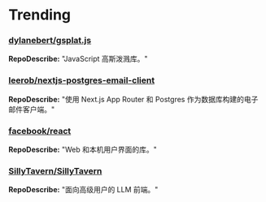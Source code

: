 # Trending

### [dylanebert/gsplat.js](https://github.com/dylanebert/gsplat.js)
**RepoDescribe:** "JavaScript 高斯泼溅库。"
  

### [leerob/nextjs-postgres-email-client](https://github.com/leerob/nextjs-postgres-email-client)
**RepoDescribe:** "使用 Next.js App Router 和 Postgres 作为数据库构建的电子邮件客户端。"
  

### [facebook/react](https://github.com/facebook/react)
**RepoDescribe:** "Web 和本机用户界面的库。"
  

### [SillyTavern/SillyTavern](https://github.com/SillyTavern/SillyTavern)
**RepoDescribe:** "面向高级用户的 LLM 前端。"
  

